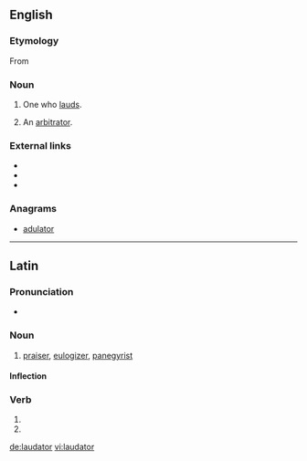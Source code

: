 {{also|lăudător}}
==English==
{{Webster 1913}}

===Etymology===
From {{etyl|la|en}}

===Noun===
{{en-noun|laudators}}

# One who [[laud]]s.
# {{context|legal|obsolete|lang=en}} An [[arbitrator]].
#: {{rfquotek|Cowell}}

===External links===
* {{R:Webster 1913}}
* {{R:Century 1911}}
* {{R:OneLook}}

===Anagrams===
* [[adulator#English|adulator]]

----

==Latin==

===Pronunciation===
* {{la-pronunc|laudātor}}

===Noun===
{{la-noun|laudātor|laudatoris|laudātōris|m|third}}

# [[praiser]], [[eulogizer]], [[panegyrist]]

====Inflection====
{{la-decl-3rd|laudātor|laudātōr}}

===Verb===
{{la-verb-form|laudātor}}
# {{conjugation of|laudō||2|s|fut|pass|imp|lang=la}}
# {{conjugation of|laudō||3|s|fut|pass|imp|lang=la}}

[[de:laudator]]
[[vi:laudator]]